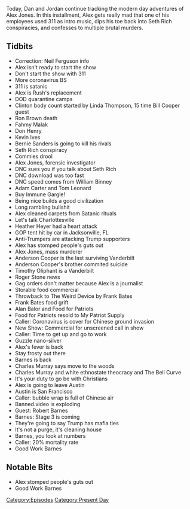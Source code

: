 {{Episode
    | title             = February 9-10, 2020
    | caption           = [https://knowledgefight.libsyn.com/knowledge-fight-february-9-10-2020 Listen to this episode on Libsyn]
    | episodeNumber     = 398
    | length            = 01:59:58
    | airDate           = February 12, 2020
    | coverageStartDate = February 9, 2020
    | coverageEndDate   = February 10, 2020
    | episodeType       = [[:Category:Present Day|Present Day]]
    | appearance        = [[Linda Thompson]], [[Ron Brown]], [[Fahmy Malak]], [[Don Henry]], [[Kevin Ives]], [[Bernie Sanders]], [[Seth Rich]], [[William Binney]], [[Adam Carter]], [[Tom Leonard]], [[Heather Heyer]], [[Anderson Cooper]], [[Timothy Oliphant]], [[Roger Stone]], [[Frank Bates]], [[Alan Balor]], [[Robert Barnes]], [[Charles Murray]]
    | oocDrop           = I piss all over your god. I piss all over the city
    | previousEpisode   = [[397: February 7-8, 2020]]
    | nextEpisode       = [[399: February 12-14, 2020]]
}}

{{Stub}}

Today, Dan and Jordan continue tracking the modern day adventures of Alex Jones. In this installment, Alex gets really mad that one of his employees used 311 as intro music, dips his toe back into Seth Rich conspiracies, and confesses to multiple brutal murders.

==Tidbits==

*Correction: Neil Ferguson info
*Alex isn't ready to start the show
*Don't start the show with 311
*More coronavirus BS
*311 is satanic
*Alex is Rush's replacement
*DOD quarantine camps
*Clinton body count started by Linda Thompson, 15 time Bill Cooper guest
*Ron Brown death
*Fahmy Malak
*Don Henry
*Kevin Ives
*Bernie Sanders is going to kill his rivals
*Seth Rich conspiracy
*Commies drool
*Alex Jones, forensic investigator
*DNC sues you if you talk about Seth Rich
*DNC download was too fast
*DNC speed comes from William Binney
*Adam Carter and Tom Leonard
*Buy Immune Gargle!
*Being nice builds a good civilization
*Long rambling bullshit
*Alex cleaned carpets from Satanic rituals
*Let's talk Charlottesville
*Heather Heyer had a heart attack
*GOP tent hit by car in Jacksonville, FL
*Anti-Trumpers are attacking Trump supporters
*Alex has stomped people's guts out
*Alex Jones, mass murderer
*Anderson Cooper is the last surviving Vanderbilt
*Anderson Cooper's brother commited suicide
*Timothy Oliphant is a Vanderbilt
*Roger Stone news
*Gag orders don't matter because Alex is a journalist
*Storable food commercial
*Throwback to The Weird Device by Frank Bates
*Frank Bates food grift
*Alan Balor and Food for Patriots
*Food for Patriots resold to My Patriot Supply
*Caller: Coronavirus is cover for Chinese ground invasion
*New Show: Commercial for unscreened call in show
*Caller: Time to get up and go to work
*Guzzle nano-silver
*Alex's fever is back
*Stay frosty out there
*Barnes is back
*Charles Murray says move to the woods
*Charles Murray and white ethnostate theocracy and The Bell Curve
*It's your duty to go be with Christians
*Alex is going to leave Austin
*Austin is San Francisco
*Caller: bubble wrap is full of Chinese air
*Banned.video is exploding
*Guest: Robert Barnes
*Barnes: Stage 3 is coming
*They're going to say Trump has mafia ties
*It's not a purge, it's cleaning house
*Barnes, you look at numbers
*Caller: 20% mortality rate
*Good Work Barnes

==Notable Bits==

*Alex stomped people's guts out
*Good Work Barnes

[[Category:Episodes]]
[[Category:Present Day]]

